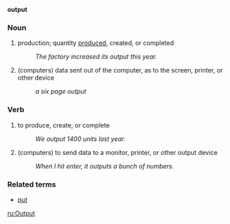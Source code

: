 '''output'''
===Noun===
# production; quantity [[produce]]d, created, or completed
#: ''The factory increased its output this year.''
# (computers) data sent out of the computer, as to the screen, printer, or other device
#: ''a six page output''
===Verb===
# to produce, create, or complete
#: ''We output 1400 units last year.''
# (computers) to send data to a monitor, printer, or other output device
#: ''When I hit enter, it outputs a bunch of numbers.''
===Related terms===
*[[put]]

[[ru:Output]]